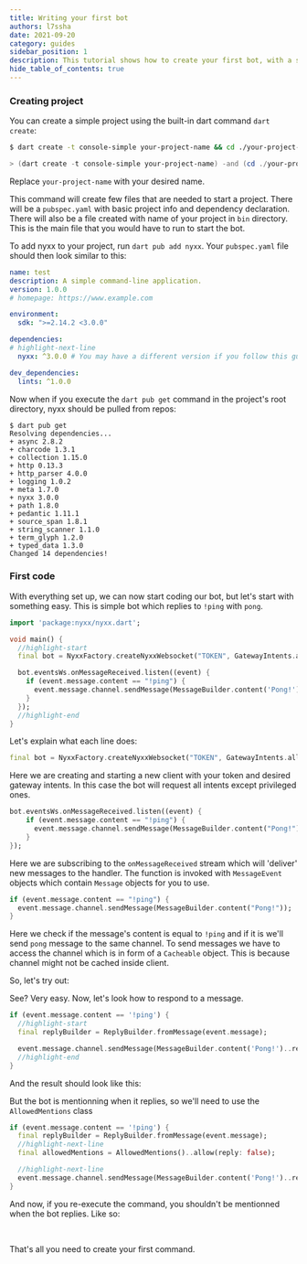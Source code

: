 ```yaml
---
title: Writing your first bot
authors: l7ssha
date: 2021-09-20
category: guides
sidebar_position: 1
description: This tutorial shows how to create your first bot, with a simple ping-pong command.
hide_table_of_contents: true
---
```



### Creating project

You can create a simple project using the built-in dart command `dart create`:
<Tabs>
<TabItem value="bash" label="Bash">

```bash
$ dart create -t console-simple your-project-name && cd ./your-project-name
```

</TabItem>
<TabItem value="powershell" label="PowerShell">

```ps1
> (dart create -t console-simple your-project-name) -and (cd ./your-project-name)
```

</TabItem>
</Tabs>

Replace `your-project-name` with your desired name.

This command will create few files that are needed to start a project. There will be a `pubspec.yaml` with basic project info and dependency declaration. There will also be a file created with name of your project in `bin` directory. This is the main file that you would have to run to start the bot.

<!--truncate-->

To add nyxx to your project, run `dart pub add nyxx`. Your `pubspec.yaml` file should then look similar to this:

```yml title="./pubspec.yaml"
name: test
description: A simple command-line application.
version: 1.0.0
# homepage: https://www.example.com

environment:
  sdk: ">=2.14.2 <3.0.0"

dependencies:
# highlight-next-line
  nyxx: ^3.0.0 # You may have a different version if you follow this guide 

dev_dependencies:
  lints: ^1.0.0
```

Now when if you execute the `dart pub get` command in the project's root directory, nyxx should be pulled from repos:

```
$ dart pub get
Resolving dependencies...
+ async 2.8.2
+ charcode 1.3.1
+ collection 1.15.0
+ http 0.13.3
+ http_parser 4.0.0
+ logging 1.0.2
+ meta 1.7.0
+ nyxx 3.0.0
+ path 1.8.0
+ pedantic 1.11.1
+ source_span 1.8.1
+ string_scanner 1.1.0
+ term_glyph 1.2.0
+ typed_data 1.3.0
Changed 14 dependencies!
```

### First code

With everything set up, we can now start coding our bot, but let's start with something easy.
This is simple bot which replies to `!ping` with `pong`.

```dart title="./bin/your_project_name.dart"
import 'package:nyxx/nyxx.dart';

void main() {
  //highlight-start
  final bot = NyxxFactory.createNyxxWebsocket("TOKEN", GatewayIntents.allUnprivileged);

  bot.eventsWs.onMessageReceived.listen((event) {
    if (event.message.content == "!ping") {
      event.message.channel.sendMessage(MessageBuilder.content('Pong!'));
    }
  });
  //highlight-end
}
```

Let's explain what each line does:

```dart title="./bin/your_project_name.dart"
final bot = NyxxFactory.createNyxxWebsocket("TOKEN", GatewayIntents.allUnprivileged);
```

Here we are creating and starting a new client with your token and desired gateway intents.
In this case the bot will request all intents except privileged ones.

```dart
bot.eventsWs.onMessageReceived.listen((event) {
    if (event.message.content == "!ping") {
      event.message.channel.sendMessage(MessageBuilder.content("Pong!"));
    }
});
```

Here we are subscribing to the `onMessageReceived` stream which will 'deliver' new messages to the handler.
The function is invoked with `MessageEvent` objects which contain `Message` objects for you to use.

```dart title="./bin/your_project_name.dart"
if (event.message.content == "!ping") {
  event.message.channel.sendMessage(MessageBuilder.content("Pong!"));
}
```

Here we check if the message's content is equal to `!ping` and if it is we'll send `pong` message to the same channel. To send messages we have to access the channel which is in form of a `Cacheable` object. This is because channel might not
be cached inside client.

So, let's try out:

<PingCommand />

See? Very easy.
Now, let's look how to respond to a message.
```dart title="./bin/your_project_name.dart"
if (event.message.content == '!ping') {
  //highlight-start
  final replyBuilder = ReplyBuilder.fromMessage(event.message);

  event.message.channel.sendMessage(MessageBuilder.content('Pong!')..replyBuilder = replyBuilder);
  //highlight-end
}
```

And the result should look like this:
<PingCommandReplied ping />

But the bot is mentionning when it replies, so we'll need to use the `AllowedMentions` class
```dart title="./bin/your_project_name.dart"
if (event.message.content == '!ping') {
  final replyBuilder = ReplyBuilder.fromMessage(event.message);
  //highlight-next-line
  final allowedMentions = AllowedMentions()..allow(reply: false);

  //highlight-next-line
  event.message.channel.sendMessage(MessageBuilder.content('Pong!')..replyBuilder = replyBuilder..allowedMentions = allowedMentions);
}
```
And now, if you re-execute the command, you shouldn't be mentionned when the bot replies.
Like so:

<PingCommandReplied />

<br />

That's all you need to create your first command.